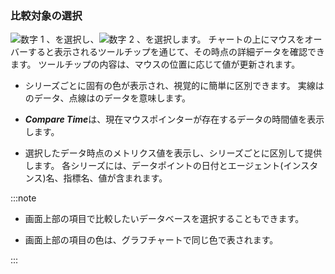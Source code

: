 ### 比較対象の選択

![数字 1](/img/number-01.png) <Cmdname sid="TTL06202" className="uitext" />、<Cmdname sid="instance" className="uitext" />を選択し、![数字 2](/img/number-02.png) <Cmdname sid="TTL06203" className="uitext" />、<Cmdname sid="instance" className="uitext" />を選択します。 チャートの上にマウスをオーバーすると表示されるツールチップを通じて、その時点の詳細データを確認できます。 ツールチップの内容は、マウスの位置に応じて値が更新されます。

<ImgLang img="db-compare-count-trend-tootip.png" desc="Tooltip" />

- シリーズごとに固有の色が表示され、視覚的に簡単に区別できます。 実線は<Cmdname sid="TTL06202" className="uitext" />のデータ、点線は<Cmdname sid="TTL06203" className="uitext" />のデータを意味します。

- ***Compare Time***は、現在マウスポインターが存在するデータの時間値を表示します。

- 選択したデータ時点のメトリクス値を表示し、シリーズごとに区別して提供します。 各シリーズには、データポイントの日付とエージェント(インスタンス)名、指標名、値が含まれます。

<InDoc product="postgresql,oracle,oracle-v1,oracle-pro,mssql,mssql-v1">

:::note

- 画面上部の<Cmdname sid="database" className="uitext" />項目で比較したいデータベースを選択することもできます。

- 画面上部の<Cmdname sid="database" className="uitext" />項目の色は、グラフチャートで同じ色で表されます。

:::

</InDoc>
